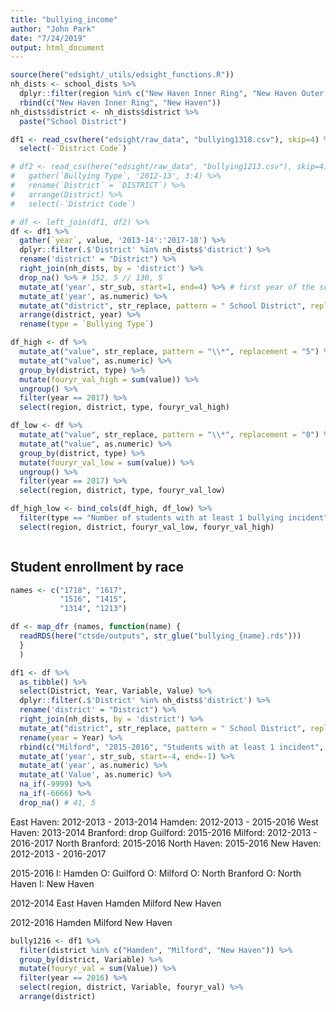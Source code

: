 ```yaml
---
title: "bullying_income"
author: "John Park"
date: "7/24/2019"
output: html_document
---
```

```r
source(here("edsight/_utils/edsight_functions.R"))
nh_dists <- school_dists %>% 
  dplyr::filter(region %in% c("New Haven Inner Ring", "New Haven Outer Ring")) %>% 
  rbind(c("New Haven Inner Ring", "New Haven"))
nh_dists$district <- nh_dists$district %>%
  paste("School District")
```
```r
df1 <- read_csv(here("edsight/raw_data", "bullying1318.csv"), skip=4) %>% 
  select(-`District Code`)

# df2 <- read_csv(here("edsight/raw_data", "bullying1213.csv"), skip=4) %>% 
#   gather(`Bullying Type`, '2012-13', 3:4) %>% 
#   rename(`District` = `DISTRICT`) %>% 
#   arrange(District) %>% 
#   select(-`District Code`)

# df <- left_join(df1, df2) %>% 
df <- df1 %>% 
  gather(`year`, value, '2013-14':'2017-18') %>% 
  dplyr::filter(.$'District' %in% nh_dists$'district') %>% 
  rename('district' = "District") %>% 
  right_join(nh_dists, by = 'district') %>% 
  drop_na() %>% # 152, 5 // 130, 5
  mutate_at('year', str_sub, start=1, end=4) %>% # first year of the school year
  mutate_at('year', as.numeric) %>% 
  mutate_at("district", str_replace, pattern = " School District", replacement = "") %>% 
  arrange(district, year) %>% 
  rename(type = `Bullying Type`)

df_high <- df %>% 
  mutate_at("value", str_replace, pattern = "\\*", replacement = "5") %>% 
  mutate_at("value", as.numeric) %>% 
  group_by(district, type) %>% 
  mutate(fouryr_val_high = sum(value)) %>% 
  ungroup() %>% 
  filter(year == 2017) %>% 
  select(region, district, type, fouryr_val_high)

df_low <- df %>% 
  mutate_at("value", str_replace, pattern = "\\*", replacement = "0") %>% 
  mutate_at("value", as.numeric) %>% 
  group_by(district, type) %>% 
  mutate(fouryr_val_low = sum(value)) %>% 
  ungroup() %>% 
  filter(year == 2017) %>% 
  select(region, district, type, fouryr_val_low)

df_high_low <- bind_cols(df_high, df_low) %>% 
  filter(type == "Number of students with at least 1 bullying incident") %>% 
  select(region, district, fouryr_val_low, fouryr_val_high)
```
```r

```


## Student enrollment by race
```r
names <- c("1718", "1617", 
           "1516", "1415", 
           "1314", "1213")

df <- map_dfr (names, function(name) { 
  readRDS(here("ctsde/outputs", str_glue("bullying_{name}.rds")))
  }
  )

df1 <- df %>% 
  as_tibble() %>% 
  select(District, Year, Variable, Value) %>% 
  dplyr::filter(.$'District' %in% nh_dists$'district') %>% 
  rename('district' = "District") %>% 
  right_join(nh_dists, by = 'district') %>% 
  mutate_at("district", str_replace, pattern = " School District", replacement = "") %>% 
  rename(year = Year) %>% 
  rbind(c("Milford", "2015-2016", "Students with at least 1 incident", 0, "New Haven Outer Ring")) %>%  # impute for Milford
  mutate_at('year', str_sub, start=-4, end=-1) %>% 
  mutate_at('year', as.numeric) %>% 
  mutate_at('Value', as.numeric) %>% 
  na_if(-9999) %>% 
  na_if(-6666) %>% 
  drop_na() # 41, 5
```
East Haven: 2012-2013 - 2013-2014
Hamden: 2012-2013 - 2015-2016
West Haven: 2013-2014
Branford: drop
Guilford: 2015-2016
Milford: 2012-2013 - 2016-2017
North Branford: 2015-2016
North Haven: 2015-2016
New Haven: 2012-2013 - 2016-2017

2015-2016
I: Hamden
O: Guilford
O: Milford
O: North Branford
O: North Haven
I: New Haven

2012-2014
East Haven
Hamden
Milford
New Haven

2012-2016
Hamden
Milford
New Haven

```r
bully1216 <- df1 %>% 
  filter(district %in% c("Hamden", "Milford", "New Haven")) %>% 
  group_by(district, Variable) %>% 
  mutate(fouryr_val = sum(Value)) %>% 
  filter(year == 2016) %>% 
  select(region, district, Variable, fouryr_val) %>% 
  arrange(district)
  
```








